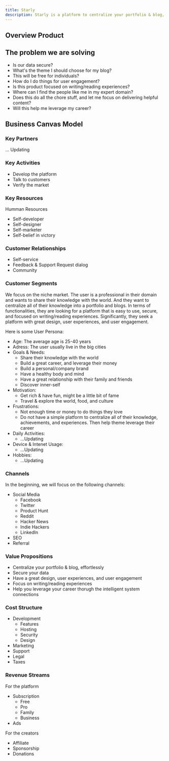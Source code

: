 ```yaml
---
title: Starly
description: Starly is a platform to centralize your portfolio & blog, effortlessly.
---
```


## Overview Product

## The problem we are solving

- Is our data secure?
- What's the theme I should choose for my blog?
- This will be free for individuals?
- How do I do things for user engagement?
- Is this product focused on writing/reading experiences?
- Where can I find the people like me in my expert domain?
- Does this do all the chore stuff, and let me focus on delivering helpful content?
- Will this help me leverage my career?

## Business Canvas Model

### Key Partners

... Updating

### Key Activities

- Develop the platform
- Talk to customers
- Verify the market

### Key Resources

Humman Resources
- Self-developer
- Self-designer
- Self-marketer
- Self-belief in victory

### Customer Relationships

- Self-service
- Feedback & Support Request dialog
- Community

### Customer Segments

We focus on the niche market. The user is a professional in their domain and wants to share their knowledge with the world.
And they want to centralize all of their knowledge into a portfolio and blogs.
In terms of functionalities, they are looking for a platform that is easy to use, secure, and focused
 on writing/reading experiences. Significantly, they seek a platform with great design, user experiences, and user engagement.

Here is some User Persona:

- Age: The average age is 25-40 years
- Adress: The user usually live in the big cities
- Goals & Needs:
  - Share their knowledge with the world
  - Build a great career, and leverage their money
  - Build a personal/company brand
  - Have a healthy body and mind
  - Have a great relationship with their family and friends
  - Discover inner-self
- Motivation:
  - Get rich & have fun, might be a little bit of fame
  - Travel & explore the world, food, and culture
- Frustrations:
  - Not enough time or money to do things they love
  - Do not have a simple platform to centralize all of their knowledge, achievements, and experiences. Then help theme leverage their career
- Daily Activities:
  - ...Updating
- Device & Intenet Usage:
  - ...Updating
- Hobbies:
  - ...Updating


### Channels

In the beginning, we will focus on the following channels:

- Social Media
  - Facebook
  - Twitter
  - Product Hunt
  - Reddit
  - Hacker News
  - Indie Hackers
  - LinkedIn
- SEO
- Referral


### Value Propositions

- Centralize your portfolio & blog, effortlessly
- Secure your data
- Have a great design, user experiences, and user engagement
- Focus on writing/reading experiences
- Help you leverage your career thorugh the intelligent system connections

### Cost Structure

- Development
  - Features
  - Hosting
  - Security
  - Design
- Marketing
- Support
- Legal
- Taxes

### Revenue Streams

For the platform

- Subscription
  - Free
  - Pro
  - Family
  - Business
- Ads
  
For the creators

- Affiliate
- Sponsorship
- Donations